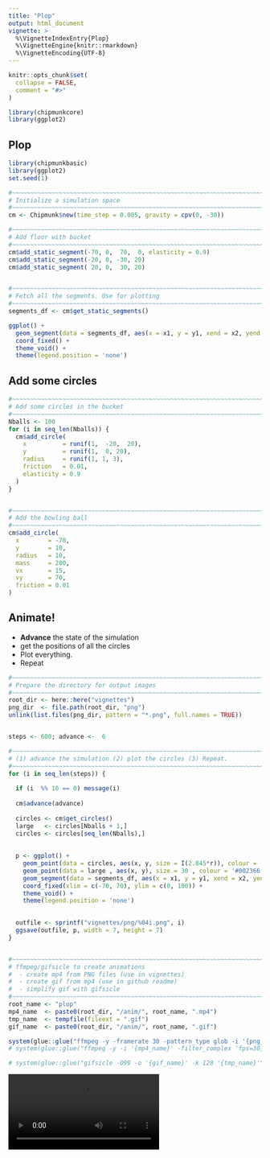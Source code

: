 ```yaml
---
title: "Plop"
output: html_document
vignette: >
  %\VignetteIndexEntry{Plop}
  %\VignetteEngine{knitr::rmarkdown}
  %\VignetteEncoding{UTF-8}
---
```


```r
knitr::opts_chunk$set(
  collapse = FALSE,
  comment = "#>"
)

library(chipmunkcore)
library(ggplot2)
```


## Plop


```r
library(chipmunkbasic)
library(ggplot2)
set.seed(1)

#~~~~~~~~~~~~~~~~~~~~~~~~~~~~~~~~~~~~~~~~~~~~~~~~~~~~~~~~~~~~~~~~~~~~~~~~~~~~~
# Initialize a simulation space
#~~~~~~~~~~~~~~~~~~~~~~~~~~~~~~~~~~~~~~~~~~~~~~~~~~~~~~~~~~~~~~~~~~~~~~~~~~~~~
cm <- Chipmunk$new(time_step = 0.005, gravity = cpv(0, -30))

#~~~~~~~~~~~~~~~~~~~~~~~~~~~~~~~~~~~~~~~~~~~~~~~~~~~~~~~~~~~~~~~~~~~~~~~~~~~~~
# Add floor with bucket
#~~~~~~~~~~~~~~~~~~~~~~~~~~~~~~~~~~~~~~~~~~~~~~~~~~~~~~~~~~~~~~~~~~~~~~~~~~~~~
cm$add_static_segment(-70, 0,  70,  0, elasticity = 0.9)
cm$add_static_segment(-20, 0, -30, 20)
cm$add_static_segment( 20, 0,  30, 20)


#~~~~~~~~~~~~~~~~~~~~~~~~~~~~~~~~~~~~~~~~~~~~~~~~~~~~~~~~~~~~~~~~~~~~~~~~~~~~~
# Fetch all the segments. Use for plotting
#~~~~~~~~~~~~~~~~~~~~~~~~~~~~~~~~~~~~~~~~~~~~~~~~~~~~~~~~~~~~~~~~~~~~~~~~~~~~~
segments_df <- cm$get_static_segments()

ggplot() + 
  geom_segment(data = segments_df, aes(x = x1, y = y1, xend = x2, yend = y2)) + 
  coord_fixed() + 
  theme_void() + 
  theme(legend.position = 'none')
```


## Add some circles


```r
#~~~~~~~~~~~~~~~~~~~~~~~~~~~~~~~~~~~~~~~~~~~~~~~~~~~~~~~~~~~~~~~~~~~~~~~~~~~~~
# Add some circles in the bucket
#~~~~~~~~~~~~~~~~~~~~~~~~~~~~~~~~~~~~~~~~~~~~~~~~~~~~~~~~~~~~~~~~~~~~~~~~~~~~~
Nballs <- 100
for (i in seq_len(Nballs)) {
  cm$add_circle(
    x          = runif(1,  -20,  20), 
    y          = runif(1,  0, 20),
    radius     = runif(1, 1, 3),
    friction   = 0.01,
    elasticity = 0.9
  )
}


#~~~~~~~~~~~~~~~~~~~~~~~~~~~~~~~~~~~~~~~~~~~~~~~~~~~~~~~~~~~~~~~~~~~~~~~~~~~~~
# Add the bowling ball
#~~~~~~~~~~~~~~~~~~~~~~~~~~~~~~~~~~~~~~~~~~~~~~~~~~~~~~~~~~~~~~~~~~~~~~~~~~~~~
cm$add_circle(
  x        = -70,
  y        = 10,
  radius   = 10,
  mass     = 200,
  vx       = 15,
  vy       = 70,
  friction = 0.01
)
```


## Animate!

* **Advance** the state of the simulation
* get the positions of all the circles
* Plot everything.
* Repeat


```r
#~~~~~~~~~~~~~~~~~~~~~~~~~~~~~~~~~~~~~~~~~~~~~~~~~~~~~~~~~~~~~~~~~~~~~~~~~~~~~
# Prepare the directory for output images
#~~~~~~~~~~~~~~~~~~~~~~~~~~~~~~~~~~~~~~~~~~~~~~~~~~~~~~~~~~~~~~~~~~~~~~~~~~~~~
root_dir <- here::here("vignettes")
png_dir  <- file.path(root_dir, "png")
unlink(list.files(png_dir, pattern = "*.png", full.names = TRUE))


steps <- 600; advance <-  6

#~~~~~~~~~~~~~~~~~~~~~~~~~~~~~~~~~~~~~~~~~~~~~~~~~~~~~~~~~~~~~~~~~~~~~~~~~~~~~
# (1) advance the simulation (2) plot the circles (3) Repeat.
#~~~~~~~~~~~~~~~~~~~~~~~~~~~~~~~~~~~~~~~~~~~~~~~~~~~~~~~~~~~~~~~~~~~~~~~~~~~~~
for (i in seq_len(steps)) {
  
  if (i  %% 10 == 0) message(i)
  
  cm$advance(advance)
  
  circles <- cm$get_circles()
  large   <- circles[Nballs + 1,]
  circles <- circles[seq_len(Nballs),]
  
  
  p <- ggplot() + 
    geom_point(data = circles, aes(x, y, size = I(2.845*r)), colour = 'black') + 
    geom_point(data = large , aes(x, y), size = 30 , colour = '#002366') + 
    geom_segment(data = segments_df, aes(x = x1, y = y1, xend = x2, yend = y2), colour = 'lightblue') + 
    coord_fixed(xlim = c(-70, 70), ylim = c(0, 100)) + 
    theme_void() +
    theme(legend.position = 'none') 
  

  outfile <- sprintf("vignettes/png/%04i.png", i)
  ggsave(outfile, p, width = 7, height = 7)
}


#~~~~~~~~~~~~~~~~~~~~~~~~~~~~~~~~~~~~~~~~~~~~~~~~~~~~~~~~~~~~~~~~~~~~~~~~~~~~~
# ffmpeg/gifsicle to create animations
#  - create mp4 from PNG files (use in vignettes)
#  - create gif from mp4 (use in github readme)
#  - simplify gif with gifsicle
#~~~~~~~~~~~~~~~~~~~~~~~~~~~~~~~~~~~~~~~~~~~~~~~~~~~~~~~~~~~~~~~~~~~~~~~~~~~~~
root_name <- "plop"
mp4_name  <- paste0(root_dir, "/anim/", root_name, ".mp4")
tmp_name  <- tempfile(fileext = ".gif")
gif_name  <- paste0(root_dir, "/anim/", root_name, ".gif")

system(glue::glue("ffmpeg -y -framerate 30 -pattern_type glob -i '{png_dir}/*.png' -c:v libx264 -pix_fmt yuv420p -s 800x800 '{mp4_name}'"))
# system(glue::glue("ffmpeg -y -i '{mp4_name}' -filter_complex 'fps=30,scale=800:-1:flags=lanczos,split [o1] [o2];[o1] palettegen [p]; [o2] fifo [o3];[o3] [p] paletteuse' '{tmp_name}'"))

# system(glue::glue("gifsicle -O99 -o '{gif_name}' -k 128 '{tmp_name}'"))
```


![](anim/plop.mp4)








